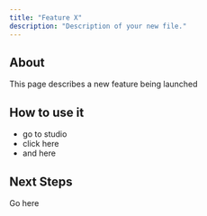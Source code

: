 ```yaml
---
title: "Feature X"
description: "Description of your new file."
---
```



## About

This page describes a new feature being launched

## How to use it

- go to studio
- click here
- and here

## Next Steps

Go here
